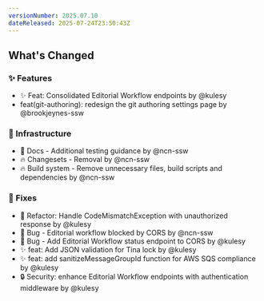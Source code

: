```yaml
---
versionNumber: 2025.07.10
dateReleased: 2025-07-24T23:50:43Z
---
```


## What's Changed
### ✨ Features
* ✨ Feat: Consolidated Editorial Workflow endpoints by @kulesy
* feat(git-authoring): redesign the git authoring settings page by @brookjeynes-ssw

### 🧱 Infrastructure
* 📝 Docs - Additional testing guidance by @ncn-ssw
* 🔥 Changesets - Removal by @ncn-ssw
* 🔥 Build system - Remove unnecessary files, build scripts and dependencies by @ncn-ssw

### 🔧 Fixes
* 🔧 Refactor: Handle CodeMismatchException with unauthorized response by @kulesy
* 🐛 Bug - Editorial workflow blocked by CORS by @ncn-ssw
* 🐛 Bug - Add Editorial Workflow status endpoint to CORS by @kulesy
* ✨ feat: Add JSON validation for Tina lock by @kulesy
* ✨ feat: add sanitizeMessageGroupId function for AWS SQS compliance by @kulesy
* 🔒 Security: enhance Editorial Workflow endpoints with authentication middleware by @kulesy
